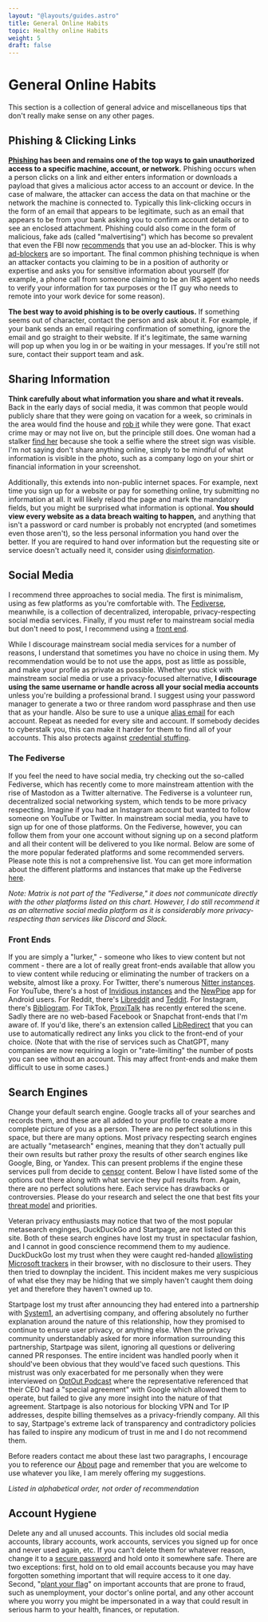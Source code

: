 ```yaml
---
layout: "@layouts/guides.astro"
title: General Online Habits
topic: Healthy online Habits
weight: 5
draft: false
---
```



# General Online Habits

This section is a collection of general advice and miscellaneous tips that don't really make sense on any other pages.

## Phishing & Clicking Links

**[Phishing](https://en.wikipedia.org/wiki/Phishing) has been and remains one of the top ways to gain unauthorized access to a specific machine, account, or network.** Phishing occurs when a person clicks on a link and either enters information or downloads a payload that gives a malicious actor access to an account or device. In the case of malware, the attacker can access the data on that machine or the network the machine is connected to. Typically this link-clicking occurs in the form of an email that appears to be legitimate, such as an email that appears to be from your bank asking you to confirm account details or to see an enclosed attachment. Phishing could also come in the form of malicious, fake ads (called "malvertising") which has become so prevalent that even the FBI now [recommends](https://techcrunch.com/2022/12/22/fbi-ad-blocker/) that you use an ad-blocker. This is why [ad-blockers](/guides/most-important/browser) are so important. The final common phishing technique is when an attacker contacts you claiming to be in a position of authority or expertise and asks you for sensitive information about yourself (for example, a phone call from someone claiming to be an IRS agent who needs to verify your information for tax purposes or the IT guy who needs to remote into your work device for some reason).

**The best way to avoid phishing is to be overly cautious.** If something seems out of character, contact the person and ask about it. For example, if your bank sends an email requiring confirmation of something, ignore the email and go straight to their website. If it's legitimate, the same warning will pop up when you log in or be waiting in your messages. If you're still not sure, contact their support team and ask.

## Sharing Information

**Think carefully about what information you share and what it reveals.** Back in the early days of social media, it was common that people would publicly share that they were going on vacation for a week, so criminals in the area would find the house and [rob it](https://www.zdnet.com/article/infographic-80-of-robbers-check-twitter-facebook-google-street-view/) while they were gone. That exact crime may or may not live on, but the principle still does. One woman had a stalker [find her](https://www.bbc.com/news/world-asia-50000234) because she took a selfie where the street sign was visible. I'm not saying don't share anything online, simply to be mindful of what information is visible in the photo, such as a company logo on your shirt or financial information in your screenshot.

Additionally, this extends into non-public internet spaces. For example, next time you sign up for a website or pay for something online, try submitting no information at all. It will likely relaod the page and mark the mandatory fields, but you might be surprised what information is optional. **You should view every website as a data breach waiting to happen,** and anything that isn't a password or card number is probably not encrypted (and sometimes even those aren't), so the less personal information you hand over the better. If you are required to hand over information but the requesting site or service doesn't actually need it, consider using [disinformation](/guides/less-important/disinformation).

## Social Media

I recommend three approaches to social media. The first is minimalism, using as few platforms as you're comfortable with. The [Fediverse](#the-fediverse), meanwhile, is a collection of decentralized, interopable, privacy-respecting social media services. Finally, if you must refer to mainstream social media but don't need to post, I recommend using a [front end](#front-ends).

While I discourage mainstream social media services for a number of reasons, I understand that sometimes you have no choice in using them. My recommendation would be to not use the apps, post as little as possible, and make your profile as private as possible. Whether you stick with mainstream social media or use a privacy-focused alternative, **I discourage using the same username or handle across all your social media accounts** unless you're building a professional brand. I suggest using your password manager to generate a two or three random word passphrase and then use that as your handle. Also be sure to use a unique [alias email](/guides/moderately-important/email-aliasing) for each account. Repeat as needed for every site and account. If somebody decides to cyberstalk you, this can make it harder for them to find all of your accounts. This also protects against [credential stuffing](https://owasp.org/www-community/attacks/Credential_stuffing).

### The Fediverse

If you feel the need to have social media, try checking out the so-called Fediverse, which has recently come to more mainstream attention with the rise of Mastodon as a Twitter alternative. The Fediverse is a volunteer run, decentralized social networking system, which tends to be more privacy respecting. Imagine if you had an Instagram account but wanted to follow someone on YouTube or Twitter. In mainstream social media, you have to sign up for one of those platforms. On the Fediverse, however, you can follow them from your one account without signing up on a second platform and all their content will be delivered to you like normal. Below are some of the more popular federated platforms and some recommended servers. Please note this is not a comprehensive list. You can get more information about the different platforms and instances that make up the Fediverse [here](https://fediverse.party/).

<Criterias data={chart2Data} />

_Note: Matrix is not part of the "Fediverse," it does not communicate directly with the other platforms listed on this chart. However, I do still recommend it as an alternative social media platform as it is considerably more privacy-respecting than services like Discord and Slack._

### Front Ends

If you are simply a "lurker," - someone who likes to view content but not comment - there are a lot of really great front-ends available that allow you to view content while reducing or eliminating the number of trackers on a website, almost like a proxy. For Twitter, there's numerous [Nitter instances](https://github.com/zedeus/nitter/wiki/Instances). For YouTube, there's a host of [Invidious instances](https://redirect.invidious.io/) and the [NewPipe](https://newpipe.net/) app for Android users. For Reddit, there's [Libreddit](https://github.com/spikecodes/libreddit) and [Teddit](https://codeberg.org/teddit/teddit). For Instagram, there's [Bibliogram](https://git.sr.ht/~cadence/bibliogram-docs/tree/master/docs/Instances.md). For TikTok, [ProxiTalk](https://proxitok.pabloferreiro.es/) has recently entered the scene. Sadly there are no web-based Facebook or Snapchat front-ends that I'm aware of. If you'd like, there's an extension called [LibRedirect](https://github.com/libredirect/LibRedirect) that you can use to automatically redirect any links you click to the front-end of your choice. (Note that with the rise of services such as ChatGPT, many companies are now requiring a login or "rate-limiting" the number of posts you can see without an account. This may affect front-ends and make them difficult to use in some cases.)


## Search Engines

Change your default search engine. Google tracks all of your searches and records them, and these are all added to your profile to create a more complete picture of you as a person. There are no perfect solutions in this space, but there are many options. Most privacy respecting search engines are actually "metasearch" engines, meaning that they don't actually pull their own results but rather proxy the results of other search engines like Google, Bing, or Yandex. This can present problems if the engine these services pull from decide to [censor](https://www.theguardian.com/technology/2021/jun/04/microsoft-bing-tiananmen-tank-man-results) content. Below I have listed some of the options out there along with what service they pull results from. Again, there are no perfect solutions here. Each service has drawbacks or controversies. Please do your research and select the one that best fits your [threat model](/guides/prologue/threatmodel) and priorities.

Veteran privacy enthusiasts may notice that two of the most popular metasearch enginges, DuckDuckGo and Startpage, are not listed on this site. Both of these search engines have lost my trust in spectacular fashion, and I cannot in good conscience recommend them to my audience. DuckDuckGo lost my trust when they were caught red-handed [allowlisting Microsoft trackers](https://www.bleepingcomputer.com/news/security/duckduckgo-browser-allows-microsoft-trackers-due-to-search-agreement/) in their browser, with no disclosure to their users. They then tried to downplay the incident. This incident makes me very suspicious of what else they may be hiding that we simply haven't caught them doing yet and therefore they haven't owned up to.

Startpage lost my trust after announcing they had entered into a partnership with [System1](https://restoreprivacy.com/startpage-system1-privacy-one-group/), an advertising company, and offering absolutely no further explanation around the nature of this relationship, how they promised to continue to ensure user privacy, or anything else. When the privacy community understandably asked for more information surrounding this partnership, Startpage was silent, ignoring all questions or delivering canned PR responses. The entire incident was handled poorly when it should've been obvious that they would've faced such questions. This mistrust was only exacerbated for me personally when they were interviewed on [OptOut Podcast](https://optoutpod.com/episodes/s2e08-startpage/) where the representative referenced that their CEO had a "special agreement" with Google which allowed them to operate, but failed to give any more insight into the nature of that agreement. Startpage is also notorious for blocking VPN and Tor IP addresses, despite billing themselves as a privacy-friendly company. All this to say, Startpage's extreme lack of transparency and contradictory policies has failed to inspire any modicum of trust in me and I do not recommend them.

Before readers contact me about these last two paragraphs, I encourage you to reference our [About](/about) page and remember that you are welcome to use whatever you like, I am merely offering my suggestions.

_Listed in alphabetical order, not order of recommendation_

<Criterias data={chart1Data} />

## Account Hygiene

Delete any and all unused accounts. This includes old social media accounts, library accounts, work accounts, services you signed up for once and never used again, etc. If you can't delete them for whatever reason, change it to a [secure password](/guides/most-important/passwords) and hold onto it somewhere safe. There are two exceptions: first, hold on to old email accounts because you may have forgotten something important that will require access to it one day. Second, "[plant your flag](https://krebsonsecurity.com/2020/08/why-where-you-should-you-plant-your-flag/)" on important accounts that are prone to fraud, such as unemployment, your doctor's online portal, and any other account where you worry you might be impersonated in a way that could result in serious harm to your health, finances, or reputation.